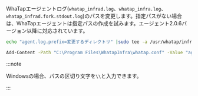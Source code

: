 WhaTapエージェントログ(`whatap_infrad.log`、`whatap_infra.log`、`whatap_infrad.fork.stdout.log`)のパスを変更します。指定パスがない場合は、WhaTapエージェントは指定パスの作成を試みます。エージェント2.0.6バージョン以降に対応されています。

<Tabs>
<TabItem value="lxs" label="Linux Shell">

```bash title=SH
echo "agent.log.prefix=変更するディレクトリ" |sudo tee -a /usr/whatap/infra/conf/whatap.conf
```

</TabItem>
<TabItem value="wps" label="Windows Powershell">

```bash title=SH
Add-Content -Path "C:\Program Files\WhatapInfra\whatap.conf" -Value "agent.log.prefix=変更するディレクトリ"
```

</TabItem>
</Tabs>

:::note

Windowsの場合、パスの区切り文字を`\\`と入力できます。

:::
